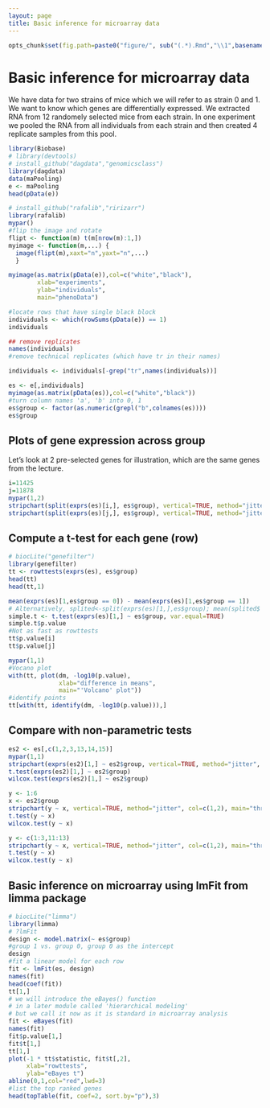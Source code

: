 ```yaml
---
layout: page
title: Basic inference for microarray data
---
```


```r
opts_chunk$set(fig.path=paste0("figure/", sub("(.*).Rmd","\\1",basename(knitr:::knit_concord$get('infile'))), "-"))
```

# Basic inference for microarray data

We have data for two strains of mice which we will refer to as strain 0 and 1. We want to know which genes are differentially expressed.  We extracted RNA from 12 randomely selected mice from each strain. In one experiment we pooled the RNA from all individuals from each strain and then created 4 replicate samples from this pool. 

```r
library(Biobase)
# library(devtools)
# install_github("dagdata","genomicsclass")
library(dagdata)
data(maPooling)
e <- maPooling
head(pData(e))

# install_github("rafalib","ririzarr")
library(rafalib)
mypar()
#flip the image and rotate
flipt <- function(m) t(m[nrow(m):1,])
myimage <- function(m,...) {
  image(flipt(m),xaxt="n",yaxt="n",...)
  }

myimage(as.matrix(pData(e)),col=c("white","black"),
        xlab="experiments",
        ylab="individuals",
        main="phenoData")

#locate rows that have single black block
individuals <- which(rowSums(pData(e)) == 1)
individuals

## remove replicates
names(individuals)
#remove technical replicates (which have tr in their names)

individuals <- individuals[-grep("tr",names(individuals))]

es <- e[,individuals]
myimage(as.matrix(pData(es)),col=c("white","black"))
#turn column names 'a', 'b' into 0, 1
es$group <- factor(as.numeric(grepl("b",colnames(es))))
es$group
```

## Plots of gene expression across group

Let's look at 2 pre-selected genes for illustration, which are the same genes from the lecture.

```r
i=11425
j=11878
mypar(1,2)
stripchart(split(exprs(es)[i,], es$group), vertical=TRUE, method="jitter", col=c(1,2), main="Gene 1", xlab="Group", pch=15)
stripchart(split(exprs(es)[j,], es$group), vertical=TRUE, method="jitter", col=c(1,2), main="Gene 2", xlab="Group", pch=15)
```

## Compute a t-test for each gene (row)

```r
# biocLite("genefilter")
library(genefilter)
tt <- rowttests(exprs(es), es$group)
head(tt)
head(tt,1)

mean(exprs(es)[1,es$group == 0]) - mean(exprs(es)[1,es$group == 1]) 
# Alternatively, splited<-split(exprs(es)[1,],es$group); mean(splited$'0')-mean(splited$'1')
simple.t <- t.test(exprs(es)[1,] ~ es$group, var.equal=TRUE)
simple.t$p.value
#Not as fast as rowttests
tt$p.value[i]
tt$p.value[j]

mypar(1,1)
#Vocano plot
with(tt, plot(dm, -log10(p.value), 
              xlab="difference in means",
              main="'Volcano' plot"))
#identify points
tt[with(tt, identify(dm, -log10(p.value))),]
```

## Compare with non-parametric tests

```r
es2 <- es[,c(1,2,3,13,14,15)]
mypar(1,1)
stripchart(exprs(es2)[1,] ~ es2$group, vertical=TRUE, method="jitter", col=c(1,2), main="three samples per group", xlab="Group", ylab="", pch=15)
t.test(exprs(es2)[1,] ~ es2$group)
wilcox.test(exprs(es2)[1,] ~ es2$group)

y <- 1:6
x <- es2$group
stripchart(y ~ x, vertical=TRUE, method="jitter", col=c(1,2), main="three samples per group", xlab="Group", ylab="", pch=15)
t.test(y ~ x)
wilcox.test(y ~ x)

y <- c(1:3,11:13)
stripchart(y ~ x, vertical=TRUE, method="jitter", col=c(1,2), main="three samples per group", xlab="Group", ylab="", pch=15)
t.test(y ~ x)
wilcox.test(y ~ x)
```

## Basic inference on microarray using lmFit from limma package

```r
# biocLite("limma")
library(limma)
# ?lmFit
design <- model.matrix(~ es$group)
#group 1 vs. group 0, group 0 as the intercept
design
#fit a linear model for each row
fit <- lmFit(es, design)
names(fit)
head(coef(fit))
tt[1,]
# we will introduce the eBayes() function
# in a later module called 'hierarchical modeling'
# but we call it now as it is standard in microarray analysis
fit <- eBayes(fit)
names(fit)
fit$p.value[1,]
fit$t[1,]
tt[1,]
plot(-1 * tt$statistic, fit$t[,2],
     xlab="rowttests", 
     ylab="eBayes t")
abline(0,1,col="red",lwd=3)
#list the top ranked genes 
head(topTable(fit, coef=2, sort.by="p"),3)
```
